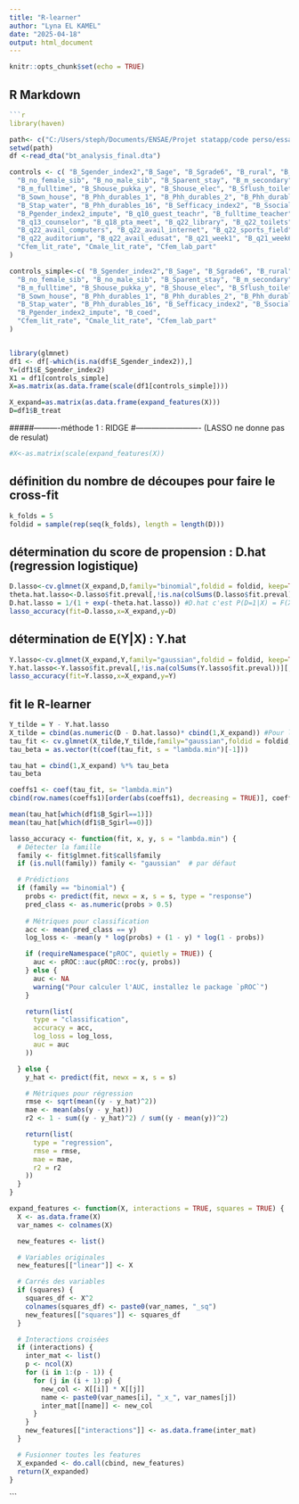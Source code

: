 ```yaml
---
title: "R-learner"
author: "Lyna EL KAMEL"
date: "2025-04-18"
output: html_document
---
```


```r
knitr::opts_chunk$set(echo = TRUE)
```

## R Markdown


```r
```r
library(haven)

```

```r
path<- c("C:/Users/steph/Documents/ENSAE/Projet statapp/code perso/essai R")
setwd(path)
df <-read_dta("bt_analysis_final.dta")
```

```r
controls <- c( "B_Sgender_index2","B_Sage", "B_Sgrade6", "B_rural", "B_Sgirl", "B_Sdistrict", "B_Scaste_sc", "B_Scaste_st", "B_Smuslim",
  "B_no_female_sib", "B_no_male_sib", "B_Sparent_stay", "B_m_secondary", "B_m_parttime",
  "B_m_fulltime", "B_Shouse_pukka_y", "B_Shouse_elec", "B_Sflush_toilet", "B_Snonflush_toilet",
  "B_Sown_house", "B_Phh_durables_1", "B_Phh_durables_2", "B_Phh_durables_7", "B_Snewspaper_house",
  "B_Stap_water", "B_Phh_durables_16", "B_Sefficacy_index2", "B_Ssocial_scale",
  "B_Pgender_index2_impute", "B_q10_guest_teachr", "B_fulltime_teacher", "B_pct_female_teacher",
  "B_q13_counselor", "B_q18_pta_meet", "B_q22_library", "B_q22_toilets", "B_q22_electricity",
  "B_q22_avail_computers", "B_q22_avail_internet", "B_q22_sports_field", "B_q22_mid_meal",
  "B_q22_auditorium", "B_q22_avail_edusat", "B_q21_week1", "B_q21_week6", "B_coed",
  "Cfem_lit_rate", "Cmale_lit_rate", "Cfem_lab_part"
)

controls_simple<-c( "B_Sgender_index2","B_Sage", "B_Sgrade6", "B_rural", "B_Sgirl", "B_Sdistrict", "B_Scaste_sc", "B_Scaste_st", "B_Smuslim",
  "B_no_female_sib", "B_no_male_sib", "B_Sparent_stay", "B_m_secondary", "B_m_parttime",
  "B_m_fulltime", "B_Shouse_pukka_y", "B_Shouse_elec", "B_Sflush_toilet", "B_Snonflush_toilet",
  "B_Sown_house", "B_Phh_durables_1", "B_Phh_durables_2", "B_Phh_durables_7", "B_Snewspaper_house",
  "B_Stap_water", "B_Phh_durables_16", "B_Sefficacy_index2", "B_Ssocial_scale",
  "B_Pgender_index2_impute", "B_coed",
  "Cfem_lit_rate", "Cmale_lit_rate", "Cfem_lab_part"
)
```

```r

```


```r
library(glmnet)
df1 <- df[-which(is.na(df$E_Sgender_index2)),]
Y=(df1$E_Sgender_index2)
X1 = df1[controls_simple]
X=as.matrix(as.data.frame(scale(df1[controls_simple])))

X_expand=as.matrix(as.data.frame(expand_features(X)))
D=df1$B_treat
```
#####----------méthode 1 : RIDGE #------------------------- (LASSO ne donne pas de resulat)
```r
#X<-as.matrix(scale(expand_features(X))
```


## définition du nombre de découpes pour faire le cross-fit
```r
k_folds = 5
foldid = sample(rep(seq(k_folds), length = length(D)))
```

## détermination du score de propension : D.hat (regression logistique)
```r
D.lasso<-cv.glmnet(X_expand,D,family="binomial",foldid = foldid, keep=TRUE,alpha=1)
theta.hat.lasso<-D.lasso$fit.preval[,!is.na(colSums(D.lasso$fit.preval))][,D.lasso$lambda==D.lasso$lambda.min] #theta c'est X'beta
D.hat.lasso = 1/(1 + exp(-theta.hat.lasso)) #D.hat c'est P(D=1|X) = F(X'bet) avec F densité d'une logistique
lasso_accuracy(fit=D.lasso,x=X_expand,y=D)
```

## détermination de E(Y|X) : Y.hat
```r
Y.lasso<-cv.glmnet(X_expand,Y,family="gaussian",foldid = foldid, keep=TRUE,alpha=0)
Y.hat.lasso<-Y.lasso$fit.preval[,!is.na(colSums(Y.lasso$fit.preval))][,Y.lasso$lambda==Y.lasso$lambda.min]
lasso_accuracy(fit=Y.lasso,x=X_expand,y=Y)
```

## fit le R-learner
```r
Y_tilde = Y - Y.hat.lasso
X_tilde = cbind(as.numeric(D - D.hat.lasso)* cbind(1,X_expand)) #Pour le R-S learner, on rajoute encore X dans X_tilde
tau_fit <- cv.glmnet(X_tilde,Y_tilde,family="gaussian",foldid = foldid,alpha=1)
tau_beta = as.vector(t(coef(tau_fit, s = "lambda.min")[-1]))

tau_hat = cbind(1,X_expand) %*% tau_beta
tau_beta
```
```r
coeffs1 <- coef(tau_fit, s= "lambda.min")
cbind(row.names(coeffs1)[order(abs(coeffs1), decreasing = TRUE)], coeffs1[order(abs(coeffs1), decreasing = TRUE)])
```

```r
mean(tau_hat[which(df1$B_Sgirl==1)])
mean(tau_hat[which(df1$B_Sgirl==0)])
```

```r
lasso_accuracy <- function(fit, x, y, s = "lambda.min") {
  # Détecter la famille
  family <- fit$glmnet.fit$call$family
  if (is.null(family)) family <- "gaussian"  # par défaut

  # Prédictions
  if (family == "binomial") {
    probs <- predict(fit, newx = x, s = s, type = "response")
    pred_class <- as.numeric(probs > 0.5)
    
    # Métriques pour classification
    acc <- mean(pred_class == y)
    log_loss <- -mean(y * log(probs) + (1 - y) * log(1 - probs))

    if (requireNamespace("pROC", quietly = TRUE)) {
      auc <- pROC::auc(pROC::roc(y, probs))
    } else {
      auc <- NA
      warning("Pour calculer l'AUC, installez le package `pROC`")
    }

    return(list(
      type = "classification",
      accuracy = acc,
      log_loss = log_loss,
      auc = auc
    ))

  } else {
    y_hat <- predict(fit, newx = x, s = s)

    # Métriques pour régression
    rmse <- sqrt(mean((y - y_hat)^2))
    mae <- mean(abs(y - y_hat))
    r2 <- 1 - sum((y - y_hat)^2) / sum((y - mean(y))^2)

    return(list(
      type = "regression",
      rmse = rmse,
      mae = mae,
      r2 = r2
    ))
  }
}
```




```r
expand_features <- function(X, interactions = TRUE, squares = TRUE) {
  X <- as.data.frame(X)
  var_names <- colnames(X)

  new_features <- list()

  # Variables originales
  new_features[["linear"]] <- X

  # Carrés des variables
  if (squares) {
    squares_df <- X^2
    colnames(squares_df) <- paste0(var_names, "_sq")
    new_features[["squares"]] <- squares_df
  }

  # Interactions croisées
  if (interactions) {
    inter_mat <- list()
    p <- ncol(X)
    for (i in 1:(p - 1)) {
      for (j in (i + 1):p) {
        new_col <- X[[i]] * X[[j]]
        name <- paste0(var_names[i], "_x_", var_names[j])
        inter_mat[[name]] <- new_col
      }
    }
    new_features[["interactions"]] <- as.data.frame(inter_mat)
  }

  # Fusionner toutes les features
  X_expanded <- do.call(cbind, new_features)
  return(X_expanded)
}
```




```


